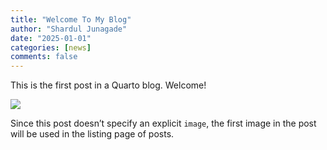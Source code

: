 ```yaml
---
title: "Welcome To My Blog"
author: "Shardul Junagade"
date: "2025-01-01"
categories: [news]
comments: false
---
```


This is the first post in a Quarto blog. Welcome!

![](thumbnail.jpg)

Since this post doesn't specify an explicit `image`, the first image in the post will be used in the listing page of posts.
